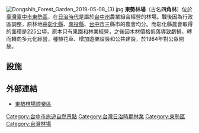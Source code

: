 [[File:Dongshih_Forest_Garden_2019-05-08_(3).jpg|thumb]]
'''東勢林場'''（古名'''四角林'''）位於[[臺灣|臺灣]][[臺中市|臺中市]][[東勢區|東勢區]]，在[[台灣日治時期|日治時代]]是屬於[[臺中州|台中州]]農業組合經營的林場。戰後因為行政區調整，原林地由[[彰化縣|彰化縣]]、[[南投縣|南投縣]]、[[臺中市|台中市]]三縣市的農會均分。而彰化縣農會取得的面積是225公頃，原本只有果園和林業經營，之後因木材價格低落導致虧損，轉而轉向多元化經營，種植花草、增加遊樂設設和公共建設，於1984年對公眾開放。

== 設施 ==

==外部連結==
*[http://www.tsfa.com.tw 東勢林場遊樂區] {{Wayback|url=http://www.tsfa.com.tw/ |date=20210210215423 }}

{{台灣林場一覽}}
{{TW-stub}}
[[Category:台中市旅遊自然景點|Category:台中市旅遊自然景點]]
[[Category:台灣日治時期林業|Category:台灣日治時期林業]]
[[Category:東勢區|Category:東勢區]]
[[Category:台灣林場|Category:台灣林場]]